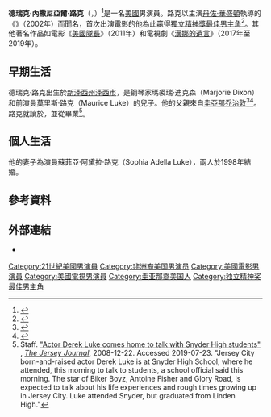 {{noteTA
|G1=Movie
|G2=Tv
|G3=Show
|T=zh-tw:德瑞克·路克;zh-hk:戴力·陸克;zh-cn:德里克·卢克;
|1=zh-tw:德瑞克;zh-hk:戴力;zh-cn:德里克;
|2=zh-tw:路克;zh-hk:陸克;zh-cn:卢克;
}}
{{Infobox entertainer
| type         = 男演員
| name         = 德瑞克·路克
| foreignname  = Derek Luke
| image        = NABJ 2013 - Orlando (9451924600).jpg
| caption      = 路克於2013年在[[佛罗里达州|佛罗里达州]][[奥兰多_(佛罗里达州)|奥兰多]]
| birth_name   = 德瑞克·內撒尼亞爾·路克<br>（Derek Nathanial Luke）
| birth_date   = {{Birth date and age|1974|4|24}}
| birth_place  = 美國[[新泽西州|新泽西州]][[泽西市|泽西市]]
| education    = 
| occupation   = 演員
| yearsactive  = 1999年至今
| spouse       = {{marriage|蘇菲亞·阿黛拉·路克|1998}}
}}
'''德瑞克·內撒尼亞爾·路克'''（{{lang-en|Derek Nathanial Luke}}，{{bd|1974年|4月24日}}）<ref>{{cite news | url=http://www.foxnews.com/wires/2008Apr24/0,4670,History,00.html | work=Fox News | title=Today in History - April 24 | date=2012-05-04 | accessdate=2020-11-24 | archive-date=2015-09-24 | archive-url=https://web.archive.org/web/20150924180115/http://www.foxnews.com/wires/2008Apr24/0,4670,History,00.html | dead-url=no }}</ref>是一名[[美國|美國]]男演員。路克以主演[[丹佐·華盛頓|丹佐·華盛頓]]執導的《{{le|衝出逆境|Antwone Fisher (film)}}》（2002年）而聞名，首次出演電影的他為此贏得[[獨立精神獎最佳男主角|獨立精神獎最佳男主角]]<ref name="Kam">{{cite web |url=http://www.kamwilliams.com/2009/01/derek-luke-notorious-interview.html |title=Derek Luke: The Notorious Interview |accessdate=2009-06-30 |date=2009-01-25 |author=[[Kam_Williams|Kam Williams]] |publisher=KamWilliams.com |archive-date=2020-08-04 |archive-url=https://web.archive.org/web/20200804044333/http://www.kamwilliams.com/2009/01/derek-luke-notorious-interview.html |dead-url=no }}</ref>。其他著名作品如電影《[[美國隊長_(電影)|美國隊長]]》（2011年）和電視劇《[[漢娜的遺言_(電視劇)|漢娜的遺言]]》（2017年至2019年）。

== 早期生活 ==
德瑞克·路克出生於[[新泽西州|新泽西州]][[泽西市|泽西市]]，是鋼琴家瑪裘瑞·迪克森（Marjorie Dixon）和前演員莫里斯·路克（Maurice Luke）的兒子。他的父親來自[[圭亞那|圭亞那]][[乔治敦_(圭亚那)|乔治敦]]<ref>{{cite web |url=http://www.popentertainment.com/robbinsluke.htm |title=Tim Robbins and Derek Luke interview about ''Catch a Fire'' |accessdate=2007-11-10 |year=2006 |work= |publisher=PopEntertainment.com |archive-date=2007-12-12 |archive-url=https://web.archive.org/web/20071212010205/http://www.popentertainment.com/robbinsluke.htm |dead-url=no }}</ref><ref>{{cite web| url=https://movies.yahoo.com/movie/contributor/1804502220/bio| title=Derek Luke Biography| accessdate=2007-11-10| publisher=[[Yahoo!|Yahoo!]] Movies| archive-date=2011-06-04| archive-url=https://web.archive.org/web/20110604004917/http://movies.yahoo.com/movie/contributor/1804502220/bio| dead-url=no}}</ref>。路克就讀於{{le|亨利·斯奈德高中|Henry Snyder High School}}，並從{{le|林登高中 (新澤西州)|Linden High School (New Jersey)|林登高中}}畢業<ref>Staff. [http://www.nj.com/hudson/index.ssf/2008/12/actor_derek_luke_comes_home_to.html "Actor Derek Luke comes home to talk with Snyder High students"] {{Wayback|url=http://www.nj.com/hudson/index.ssf/2008/12/actor_derek_luke_comes_home_to.html |date=20181120061119 }}, ''[[The_Jersey_Journal|The Jersey Journal]]'', 2008-12-22. Accessed 2019-07-23. "Jersey City born-and-raised actor Derek Luke is at Snyder High School, where he attended, this morning to talk to students, a school official said this morning. The star of Biker Boyz, Antoine Fisher and Glory Road, is expected to talk about his life experiences and rough times growing up in Jersey City. Luke attended Snyder, but graduated from Linden High."</ref>。

== 個人生活 ==
他的妻子為演員蘇菲亞·阿黛拉·路克（Sophia Adella Luke），兩人於1998年結婚。

== 參考資料 ==
{{Reflist|30em}}

== 外部連結 ==
* {{IMDb name|id=1035682|name=Derek Luke}}

{{獨立精神獎最佳男主角獎}}
{{Authority control}}
{{DEFAULTSORT:Luke, Derek}}
[[Category:21世紀美國男演員|Category:21世紀美國男演員]]
[[Category:非洲裔美国男演员|Category:非洲裔美国男演员]]
[[Category:美國電影男演員|Category:美國電影男演員]]
[[Category:美國電視男演員|Category:美國電視男演員]]
[[Category:圭亚那裔美国人|Category:圭亚那裔美国人]]
[[Category:独立精神奖最佳男主角|Category:独立精神奖最佳男主角]]